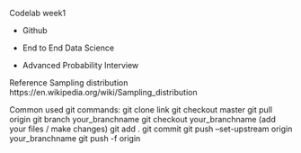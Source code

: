 Codelab week1

* Github

* End to End Data Science

* Advanced Probability Interview


Reference
Sampling distribution https://en.wikipedia.org/wiki/Sampling_distribution

Common used git commands:
git clone link
git checkout master
git pull origin
git branch your_branchname
git checkout your_branchname
(add your files / make changes)
git add .
git commit
git push --set-upstream origin your_branchname
git push -f origin




